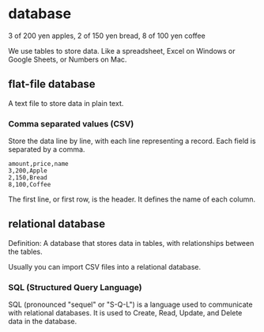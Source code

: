 # database

3 of 200 yen apples, 2 of 150 yen bread, 8 of 100 yen coffee

We use tables to store data. Like a spreadsheet, Excel on Windows or Google Sheets, or Numbers on Mac.

## flat-file database

A text file to store data in plain text.

### Comma separated values (CSV)

Store the data line by line, with each line representing a record. Each field is separated by a comma.

```csv
amount,price,name
3,200,Apple
2,150,Bread
8,100,Coffee
```

The first line, or first row, is the header. It defines the name of each column.

## relational database

Definition: A database that stores data in tables, with relationships between the tables.

Usually you can import CSV files into a relational database.

### SQL (Structured Query Language)

SQL (pronounced "sequel" or "S-Q-L") is a language used to communicate with relational databases. It is used to Create, Read, Update, and Delete data in the database.
